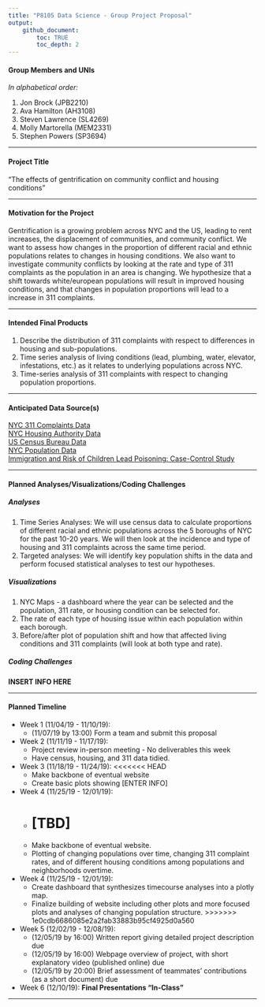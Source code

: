 ```yaml
---
title: "P8105 Data Science - Group Project Proposal"
output: 
    github_document:
        toc: TRUE
        toc_depth: 2
---
```


#### Group Members and UNIs  

*In alphabetical order:*  

1. Jon Brock (JPB2210)  
1. Ava Hamilton (AH3108)  
1. Steven Lawrence (SL4269)  
1. Molly Martorella (MEM2331)  
1. Stephen Powers (SP3694)

***  

#### Project Title  

"The effects of gentrification on community conflict and housing conditions"

***  

#### Motivation for the Project  

Gentrification is a growing problem across NYC and the US, leading to rent increases, the displacement of communities, and community conflict. We want to assess how changes in the proportion of different racial and ethnic populations relates to changes in housing conditions. We also want to investigate community conflicts by looking at the rate and type of 311 complaints as the population in an area is changing. We hypothesize that a shift towards white/european populations will result in improved housing conditions, and that changes in population proportions will lead to a increase in 311 complaints.

***

#### Intended Final Products  

1. Describe the distribution of 311 complaints with respect to differences in housing and sub-populations. 
1. Time series analysis of living conditions (lead, plumbing, water, elevator, infestations, etc.) as it relates to underlying populations across NYC.
1. Time-series analysis of 311 complaints with respect to changing population proportions.

***

#### Anticipated Data Source(s)  

[NYC 311 Complaints Data](https://data.cityofnewyork.us/d/erm2-nwe9/visualization)  
[NYC Housing Authority Data](https://data.cityofnewyork.us/Housing-Development/NYCHA-Development-Data-Book/evjd-dqpz)  
[US Census Bureau Data](https://www.census.gov/data/tables/time-series/demo/housing-patterns/housing-patterns-tables.html)  
[NYC Population Data](https://www1.nyc.gov/site/planning/planning-level/nyc-population/nyc-population.page)  
[Immigration and Risk of Children Lead Poisoning: Case-Control Study](https://ajph.aphapublications.org/doi/full/10.2105/AJPH.2006.093229)  

***  

#### Planned Analyses/Visualizations/Coding Challenges  
##### *Analyses*  

1. Time Series Analyses: We will use census data to calculate proportions of different racial and ethnic populations across the 5 boroughs of NYC for the past 10-20 years. We will then look at the incidence and type of housing and 311 complaints across the same time period.  
1. Targeted analyses: We will identify key population shifts in the data and perform focused statistical analyses to test our hypotheses.  

##### *Visualizations*  

1. NYC Maps - a dashboard where the year can be selected and the population, 311 rate, or housing condition can be selected for.  
1. The rate of each type of housing issue within each population within each borough.  
1. Before/after plot of population shift and how that affected living conditions and 311 complaints (will look at both type and rate).  

##### *Coding Challenges*  

**INSERT INFO HERE**  

***  

#### Planned Timeline  

- Week 1 (11/04/19 - 11/10/19):  
    - (11/07/19 by 13:00) Form a team and submit this proposal  
    
- Week 2 (11/11/19 - 11/17/19):  
    -  Project review in-person meeting - No deliverables this week
    -  Have census, housing, and 311 data tidied.
    
- Week 3 (11/18/19 - 11/24/19):
<<<<<<< HEAD
    -  Make backbone of eventual website
    -  Create basic plots showing [ENTER INFO]

- Week 4 (11/25/19 - 12/01/19):
    -  [TBD]
=======
    -  Make backbone of eventual website.
    -  Plotting of changing populations over time, changing 311 complaint rates, and of different housing conditions among populations and neighborhoods overtime.

- Week 4 (11/25/19 - 12/01/19):
    -  Create dashboard that synthesizes timecourse analyses into a plotly map.
    -  Finalize building of website including other plots and more focused plots and analyses of changing population structure.
>>>>>>> 1e0cdb6686085e2a2fab33883b95cf4925d0a560

- Week 5 (12/02/19 - 12/08/19):
    - (12/05/19 by 16:00) Written report giving detailed project description due  
    - (12/05/19 by 16:00) Webpage overview of project, with short explanatory video (published online) due  
    - (12/05/19 by 20:00) Brief assessment of teammates' contributions (as a short document) due  
    
- Week 6 (12/10/19): **Final Presentations "In-Class"**

***  